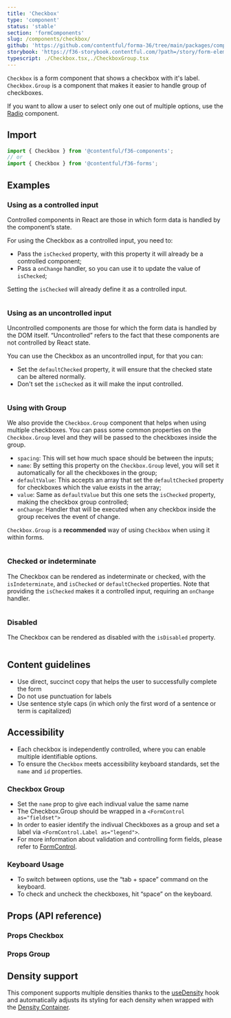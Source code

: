 ```yaml
---
title: 'Checkbox'
type: 'component'
status: 'stable'
section: 'formComponents'
slug: /components/checkbox/
github: 'https://github.com/contentful/forma-36/tree/main/packages/components/forms/src/Checkbox'
storybook: 'https://f36-storybook.contentful.com/?path=/story/form-elements-checkbox--basic'
typescript: ./Checkbox.tsx,./CheckboxGroup.tsx
---
```


`Checkbox` is a form component that shows a checkbox with it's label. `Checkbox.Group` is a component that makes it easier to handle group of checkboxes.

If you want to allow a user to select only one out of multiple options, use the [Radio](/components/radio) component.

## Import

```js static=true
import { Checkbox } from '@contentful/f36-components';
// or
import { Checkbox } from '@contentful/f36-forms';
```

## Examples

### Using as a controlled input

Controlled components in React are those in which form data is handled by the component’s state.

For using the Checkbox as a controlled input, you need to:

- Pass the `isChecked` property, with this property it will already be a controlled component;
- Pass a `onChange` handler, so you can use it to update the value of `isChecked`;

Setting the `isChecked` will already define it as a controlled input.

```jsx file=../../examples/CheckboxControlledExample.tsx

```

### Using as an uncontrolled input

Uncontrolled components are those for which the form data is handled by the DOM itself. “Uncontrolled” refers to the fact that these components are not controlled by React state.

You can use the Checkbox as an uncontrolled input, for that you can:

- Set the `defaultChecked` property, it will ensure that the checked state can be altered normally.
- Don't set the `isChecked` as it will make the input controlled.

```jsx file=../../examples/CheckboxUncontrolledExample.tsx

```

### Using with Group

We also provide the `Checkbox.Group` component that helps when using multiple checkboxes. You can pass some common properties on the `Checkbox.Group` level and they will be passed to the checkboxes inside the group.

- `spacing`: This will set how much space should be between the inputs;
- `name`: By setting this property on the `Checkbox.Group` level, you will set it automatically for all the checkboxes in the group;
- `defaultValue`: This accepts an array that set the `defaultChecked` property for checkboxes which the value exists in the array;
- `value`: Same as `defaultValue` but this one sets the `isChecked` property, making the checkbox group controlled;
- `onChange`: Handler that will be executed when any checkbox inside the group receives the event of change.

`Checkbox.Group` is a **recommended** way of using `Checkbox` when using it within forms.

```jsx file=../../examples/CheckboxGroupExample.tsx

```

### Checked or indeterminate

The Checkbox can be rendered as indeterminate or checked, with the `isIndeterminate`, and `isChecked` or `defaultChecked` properties.
Note that providing the `isChecked` makes it a controlled input, requiring an `onChange` handler.

```jsx file=../../examples/CheckboxCheckedOrIndeterminateExample.tsx

```

### Disabled

The Checkbox can be rendered as disabled with the `isDisabled` property.

```jsx file=../../examples/CheckboxDisabledExample.tsx

```

## Content guidelines

- Use direct, succinct copy that helps the user to successfully complete the form
- Do not use punctuation for labels
- Use sentence style caps (in which only the first word of a sentence or term is capitalized)

## Accessibility

- Each checkbox is independently controlled, where you can enable multiple identifiable options.
- To ensure the `Checkbox` meets accessibility keyboard standards, set the `name` and `id` properties.

### Checkbox Group

- Set the `name` prop to give each indivual value the same name
- The Checkbox.Group should be wrapped in a `<FormControl as="fieldset">`
- In order to easier identify the indivual Checkboxes as a group and set a label via `<FormControl.Label as="legend">`.
- For more information about validation and controlling form fields, please refer to [FormControl](./form-control).

### Keyboard Usage

- To switch between options, use the “tab + space” command on the keyboard.
- To check and uncheck the checkboxes, hit “space” on the keyboard.

## Props (API reference)

### Props Checkbox

<PropsTable of="Checkbox" />

### Props Group

<PropsTable of="CheckboxGroup" />

## Density support

This component supports multiple densities thanks to the [useDensity](/hooks/use-density) hook and automatically adjusts its styling for each density when wrapped with the [Density Container](/components/density-container).
